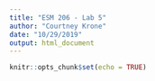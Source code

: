 ```yaml
---
title: "ESM 206 - Lab 5"
author: "Courtney Krone"
date: "10/29/2019"
output: html_document
---
```


```r
knitr::opts_chunk$set(echo = TRUE)
```


